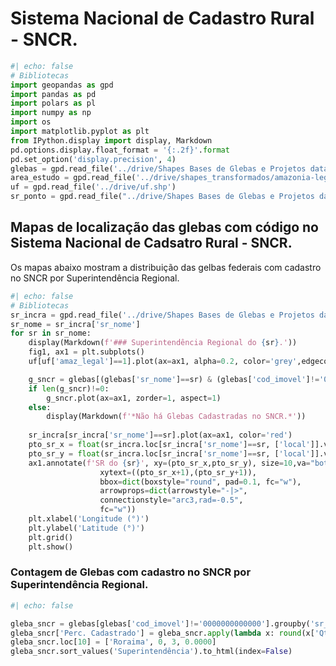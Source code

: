 # Sistema Nacional de Cadastro Rural - SNCR.


```python
#| echo: false
# Bibliotecas
import geopandas as gpd
import pandas as pd
import polars as pl
import numpy as np
import os
import matplotlib.pyplot as plt
from IPython.display import display, Markdown
pd.options.display.float_format = '{:.2f}'.format
pd.set_option('display.precision', 4)
glebas = gpd.read_file('../drive/Shapes Bases de Glebas e Projetos data 01.03.23/tab_glebas_federais.shp')
area_estudo = gpd.read_file('../drive/shapes_transformados/amazonia-legal-com-maranhao.shp')
uf = gpd.read_file('../drive/uf.shp')
sr_ponto = gpd.read_file("../drive/Shapes Bases de Glebas e Projetos data 01.03.23/sr_incra.shp")
```


## Mapas de localização das glebas com código no Sistema Nacional de Cadsatro Rural - SNCR.

Os mapas abaixo mostram a distribuição das gelbas federais com cadastro no SNCR por Superintendência Regional.

:::{.column-body-outset}
```python
#| echo: false
# Bibliotecas
sr_incra = gpd.read_file('../drive/Shapes Bases de Glebas e Projetos data 01.03.23/sr_incra.shp')
sr_nome = sr_incra['sr_nome']
for sr in sr_nome:
    display(Markdown(f'### Superintendência Regional do {sr}.'))
    fig1, ax1 = plt.subplots()
    uf[uf['amaz_legal']==1].plot(ax=ax1, alpha=0.2, color='grey',edgecolor='black')

    g_sncr = glebas[(glebas['sr_nome']==sr) & (glebas['cod_imovel']!='0000000000000')]
    if len(g_sncr)!=0:
        g_sncr.plot(ax=ax1, zorder=1, aspect=1)
    else:
        display(Markdown(f'*Não há Glebas Cadastradas no SNCR.*'))
        
    sr_incra[sr_incra['sr_nome']==sr].plot(ax=ax1, color='red')
    pto_sr_x = float(sr_incra.loc[sr_incra['sr_nome']==sr, ['local']].values[0][0].split()[0])
    pto_sr_y = float(sr_incra.loc[sr_incra['sr_nome']==sr, ['local']].values[0][0].split()[1])
    ax1.annotate(f'SR do {sr}', xy=(pto_sr_x,pto_sr_y), size=10,va="bottom", ha="left",
                    xytext=((pto_sr_x+1),(pto_sr_y+1)),
                    bbox=dict(boxstyle="round", pad=0.1, fc="w"),
                    arrowprops=dict(arrowstyle="-|>",
                    connectionstyle="arc3,rad=-0.5",
                    fc="w"))
    plt.xlabel('Longitude (°)')
    plt.ylabel('Latitude (°)')
    plt.grid()
    plt.show()
```
:::


### Contagem de Glebas com cadastro no SNCR por Superintendência Regional.

:::{.table-center}
```python
#| echo: false

gleba_sncr = glebas[glebas['cod_imovel']!='0000000000000'].groupby('sr_nome').agg({'cod_imovel':'count'}).reset_index().rename(columns={'sr_nome':'Superintendência', 'cod_imovel': 'Qt. SNCR'}).merge(glebas.groupby('sr_nome').agg({'cod_imovel':'count'}).reset_index().rename(columns={'sr_nome':'Superintendência', 'cod_imovel': 'Total'}))
gleba_sncr['Perc. Cadastrado'] = gleba_sncr.apply(lambda x: round(x['Qt. SNCR']/x['Total']*100,2), axis=1)
gleba_sncr.loc[10] = ['Roraima', 0, 3, 0.0000]
gleba_sncr.sort_values('Superintendência').to_html(index=False)

```
:::
